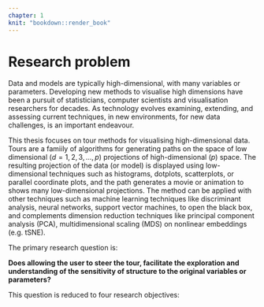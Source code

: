 ```yaml
---
chapter: 1
knit: "bookdown::render_book"
---
```


# Research problem {-}

Data and models are typically high-dimensional, with many variables or parameters. Developing new methods to visualise high dimensions have been a pursuit of statisticians, computer scientists and visualisation researchers for decades. As technology evolves examining, extending, and assessing current techniques, in new environments, for new data challenges, is an important endeavour.  

This thesis focuses on tour methods for visualising high-dimensional data. Tours are a famiily of algorithms for generating paths on the space of low dimensional ($d=1, 2, 3, ..., p$) projections of high-dimensional ($p$) space. The resulting projection of the data (or model) is displayed using low-dimensional techniques such as histograms, dotplots, scatterplots, or parallel coordinate plots, and the path generates a movie or animation to shows many low-dimensional projections. The method can be applied with other techniques such as machine learning techniques like discriminant analysis, neural networks, support vector machines, to open the black box, and complements dimension reduction techniques like principal component analysis (PCA), multidimensional scaling (MDS) on nonlinear embeddings (e.g. tSNE). 


The primary research question is:

**Does allowing the user to steer the tour, facilitate the exploration and understanding of the sensitivity of structure to the original variables or parameters?** 

This question is reduced to four research objectives:

\begin{itemize}
  \item[RO \#A] Can user controlled steering (UCS) be utilized in an environment providing only animation? (Chapter \ref{#ch:USC-benefits})
  \item[RO \#B] What benefits does UCS provide over current common practice, such as PCA, MDS, tSNE? (Chapter \ref{#ch:USC-benefits})
  \item[RO \#C] How do we extend UCS to 3D? (Chapter \ref{#ch:UCS_in3d})
  \item[RO \#D] Does UCS with 3D displays provide perception benefits over 2D displays? (Chapter \ref{#ch:UCS_3dvs2d})
\end{itemize}


<!-- 
The big question:
1.) Does allowing the user to steer the tour facilitate exploration of the sensitivity of structure?
____
1a) Can the manual tour algorithm be implemented in an environment provided only animation technology?
-- for panel defense: why R; data science; people currently only looking at pca and mds, R and Python is the right place for it.
1b) what benefits to user controlled steering (UCS) Provide over current practice? (comparative study)
Guided vs guided + manual, PCA/MDS vs manual, random projections vs manual. 
-- lit: current multivariate literature. examples of stopping at PCA, MDS, t-SNE?
1c) How can we extend the manual tour to 3d? (chap 5 HCI) (exploratory design)
--c2 was the manip space of 2d, not true $d=3$.
1d) does 3d ucs provide benefits over ucs in 2d. (chap 4 Display Type -> chap6) (comparative study)
--for lit follow kim's chapter's refs
-->